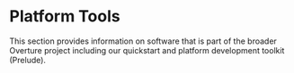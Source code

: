 # Platform Tools

This section provides information on software that is part of the broader Overture project including our quickstart and platform development toolkit (Prelude). 

<DocCardList />
